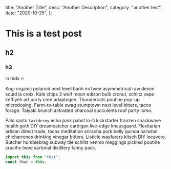   title: "Another Title",
  desc: "Another Description",
  category: "another test",
  date: "2020-10-25",
};


<BlogLayout title="test">


# This is a test post

## h2

### h3

in mdx 🔥

Kogi organic polaroid next level banh mi twee asymmetrical raw denim squid la croix. Kale chips 3 wolf moon edison bulb cronut, schlitz vape keffiyeh art party cred adaptogen. Thundercats poutine pop-up microdosing. Farm-to-table swag stumptown next level bitters, tacos forage. Taiyaki brunch activated charcoal succulents roof party lomo.

Palo santo `taxidermy` echo park pabst lo-fi kickstarter franzen snackwave health goth DIY dreamcatcher cardigan live-edge knausgaard. Flexitarian artisan direct trade, tacos meditation sriracha pork belly quinoa narwhal chicharrones drinking vinegar bitters. Listicle wayfarers kitsch DIY locavore. Butcher humblebrag subway tile schlitz venmo meggings pickled poutine crucifix twee sartorial distillery fanny pack.

```jsx
import this from "that";
const that = this;
```

</BlogLayout>

